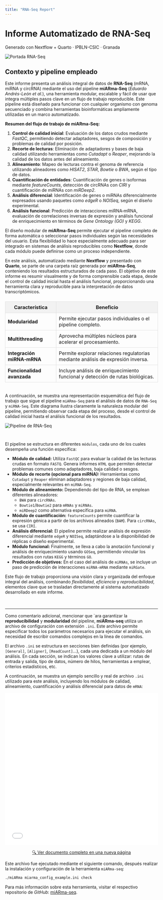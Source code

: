 ```yaml
---
title: "RNA-Seq Report"
---
```



<!-- &&&&&&&&&&&&&&&&&&&&&&&&&&&&&&&&&&&&&&&&&&&&&&&&&&&&&&&&&&&&&&&&&&&&&&&&&&&&&&&&&&&&&&&&&&&&&&&&&&&&&&&&& -->
<!--  TAB 1: INICIO -->
<!-- &&&&&&&&&&&&&&&&&&&&&&&&&&&&&&&&&&&&&&&&&&&&&&&&&&&&&&&&&&&&&&&&&&&&&&&&&&&&&&&&&&&&&&&&&&&&&&&&&&&&&&&&& -->

<div class="informe-titulo">
  <h1>Informe Automatizado de RNA-Seq</h1>
  <p>Generado con Nextflow + Quarto · IPBLN-CSIC · Granada</p>
</div>


<div class="portada-imagen">
  <img src="resources/1-essential/1-images/1-portada/bulk_rna_seq_cover.jpg" alt="Portada RNA-Seq">
</div>


<div class="informe-resumen">

<h2>Contexto y pipeline empleado</h2>

<p>
    Este informe presenta un análisis integral de datos de <strong>RNA-Seq</strong> (mRNA, miRNA y circRNA) mediante el uso del pipeline <strong>miARma‑Seq</strong> (<em>Eduardo Andrés-León et al.</em>), una herramienta modular, escalable y fácil de usar que integra múltiples pasos clave en un flujo de trabajo reproducible. Este pipeline está diseñado para funcionar con cualquier organismo con genoma secuenciado y combina herramientas bioinformáticas ampliamente utilizadas en un marco automatizado.
</p>

<p>
    <strong>Resumen del flujo de trabajo de miARma‑Seq:</strong>
</p>

<ol>
    <li><strong>Control de calidad inicial</strong>: Evaluación de los datos crudos mediante <em>FastQC</em>, permitiendo detectar adaptadores, sesgos de composición y problemas de calidad por posición.</li>
    <li><strong>Recorte de lecturas</strong>: Eliminación de adaptadores y bases de baja calidad utilizando herramientas como <em>Cutadapt</em> o <em>Reaper</em>, mejorando la calidad de los datos antes del alineamiento.</li>
    <li><strong>Alineamiento</strong>: Mapeo de lecturas contra el genoma de referencia utilizando alineadores como <em>HISAT2</em>, <em>STAR</em>, <em>Bowtie</em> o <em>BWA</em>, según el tipo de datos.</li>
    <li><strong>Cuantificación de entidades</strong>: Cuantificación de genes o isoformas mediante <em>featureCounts</em>, detección de circRNAs con <em>CIRI</em> y cuantificación de miRNAs con <em>miRDeep2</em>.</li>
    <li><strong>Análisis diferencial</strong>: Identificación de genes o miRNAs diferencialmente expresados usando paquetes como <em>edgeR</em> o <em>NOISeq</em>, según el diseño experimental.</li>
    <li><strong>Análisis funcional</strong>: Predicción de interacciones miRNA‑mRNA, evaluación de correlaciones inversas de expresión y análisis funcional de enriquecimiento en términos de <em>Gene Ontology (GO)</em> y <em>KEGG</em>.</li>
</ol>

<p>
    El diseño modular de <strong>miARma‑Seq</strong>  permite ejecutar el pipeline completo de forma automática o seleccionar pasos individuales según las necesidades del usuario. Esta flexibilidad lo hace especialmente adecuado para ser integrado en sistemas de análisis reproducibles como <strong>Nextflow</strong>, donde cada módulo puede definirse como un proceso independiente.
</p>

<p>
    En este análisis, automatizado mediante <strong>Nextflow</strong> y presentado con <strong>Quarto</strong>, se parte de una carpeta raíz generada por <strong>miARma‑Seq</strong>, conteniendo los resultados estructurados de cada paso. El objetivo de este informe es resumir visualmente y de forma comprensible cada etapa, desde el control de calidad inicial hasta el análisis funcional, proporcionando una herramienta clara y reproducible para la interpretación de datos transcriptómicos.
</p>

<table style="width:100%; border-collapse: collapse; margin-top: 1.5em;">
    <thead>
        <tr style="background-color: #f2f2f2;">
        <th style="border: 1px solid #ddd; padding: 8px;">Característica</th>
        <th style="border: 1px solid #ddd; padding: 8px;">Beneficio</th>
        </tr>
    </thead>
    <tbody>
        <tr>
        <td style="border: 1px solid #ddd; padding: 8px;"><strong>Modularidad</strong></td>
        <td style="border: 1px solid #ddd; padding: 8px;">Permite ejecutar pasos individuales o el pipeline completo.</td>
        </tr>
        <tr>
        <td style="border: 1px solid #ddd; padding: 8px;"><strong>Multithreading</strong></td>
        <td style="border: 1px solid #ddd; padding: 8px;">Aprovecha múltiples núcleos para acelerar el procesamiento.</td>
        </tr>
        <tr>
        <td style="border: 1px solid #ddd; padding: 8px;"><strong>Integración miRNA‑mRNA</strong></td>
        <td style="border: 1px solid #ddd; padding: 8px;">Permite explorar relaciones regulatorias mediante análisis de expresión inversa.</td>
        </tr>
        <tr>
        <td style="border: 1px solid #ddd; padding: 8px;"><strong>Funcionalidad avanzada</strong></td>
        <td style="border: 1px solid #ddd; padding: 8px;">Incluye análisis de enriquecimiento funcional y detección de rutas biológicas.</td>
        </tr>
    </tbody>
    </table>

</div>


<div style="height: 5px; background-color: transparent;"></div>

<p>
A continuación, se muestra una representación esquemática del flujo de trabajo que sigue el pipeline <code>miARma‑Seq</code> para el análisis de datos de <code>RNA-Seq</code> y <code>miRNA-Seq</code>. Este diagrama ilustra claramente la naturaleza modular del pipeline, permitiendo observar cada etapa del proceso, desde el control de calidad inicial hasta el análisis funcional de los resultados.
</p>

<div class="box-images">
  <img src="resources/1-essential/1-images/2-inicio/miARma-Seq-workflow.png" alt="Pipeline de RNA-Seq">
</div>

<div style="height: 15px; background-color: transparent;"></div>

<p>
El pipeline se estructura en diferentes <code>módulos</code>, cada uno de los cuales desempeña una función específica:
</p>

<ul>
  <li><strong>Módulo de calidad:</strong> Utiliza <code>FastQC</code> para evaluar la calidad de las lecturas crudas en formato <code>FASTQ</code>. Genera informes <code>HTML</code> que permiten detectar problemas comunes como adaptadores, baja calidad o sesgos.</li>
  <li><strong>Módulo de recorte (opcional para miRNA):</strong> Herramientas como <code>Cutadapt</code> y <code>Reaper</code> eliminan adaptadores y regiones de baja calidad, especialmente relevantes en <code>miRNA-Seq</code>.</li>
  <li><strong>Módulo de alineamiento:</strong> Dependiendo del tipo de RNA, se emplean diferentes alineadores:
    <ul>
      <li><code>BWA</code> para <code>circRNAs</code>.</li>
      <li><code>Bowtie1</code>/<code>Bowtie2</code> para <code>mRNAs</code> y <code>miRNAs</code>.</li>
      <li><code>miRDeep2</code> como alternativa específica para <code>miRNA</code>.</li>
    </ul>
  </li>
  <li><strong>Módulo de cuantificación:</strong> <code>featureCounts</code> permite cuantificar la expresión génica a partir de los archivos alineados (<code>BAM</code>). Para <code>circRNAs</code>, se usa <code>CIRI</code>.</li>
  <li><strong>Análisis diferencial:</strong> El pipeline permite realizar análisis de expresión diferencial mediante <code>edgeR</code> y <code>NOISeq</code>, adaptándose a la disponibilidad de réplicas o diseño experimental.</li>
  <li><strong>Módulo funcional:</strong> Finalmente, se lleva a cabo la anotación funcional y análisis de enriquecimiento usando <code>GOSeq</code>, permitiendo vincular los resultados con rutas <code>KEGG</code> y términos <code>GO</code>.</li>
  <li><strong>Predicción de objetivos:</strong> En el caso del análisis de <code>miRNAs</code>, se incluye un paso de predicción de interacciones <code>miRNA‑mRNA</code> mediante <code>miRGate</code>.</li>
</ul>

<p>
  Este flujo de trabajo proporciona una visión clara y organizada del enfoque integral del análisis, combinando <em>flexibilidad</em>, <em>eficiencia</em> y <em>reproducibilidad</em>, elementos clave que se trasladan directamente al sistema automatizado desarrollado en este informe.
</p>


<div style="height: 18px; background-color: transparent;"></div>

---

<p>
  Como comentario adicional, mencionar que `ara garantizar la <strong>reproducibilidad</strong> y <strong>modularidad</strong> del pipeline, <strong>miARma‑seq</strong> utiliza un archivo de configuración con extensión <code>.ini</code>. Este archivo permite especificar todos los parámetros necesarios para ejecutar el análisis, sin necesidad de escribir comandos complejos en la línea de comandos.
</p>

<p>
  El archivo <code>.ini</code> se estructura en secciones bien definidas (por ejemplo, <code>[General]</code>, <code>[Aligner]</code>, <code>[ReadCount]</code>…), cada una dedicada a un módulo del análisis. En cada sección, se indican los valores clave a utilizar: rutas de entrada y salida, tipo de datos, número de hilos, herramientas a emplear, criterios estadísticos, etc.
</p>

<p>
  A continuación, se muestra un ejemplo sencillo y real de archivo <code>.ini</code> utilizado para este análisis, incluyendo los módulos de calidad, alineamiento, cuantificación y análisis diferencial para datos de <code>mRNA</code>:
</p>

<iframe src="resources/1-essential/2-archives/miARma_mRNAs_pipeline_STAR.txt" width="100%" height="500px" frameborder="0" style="border: none; display: block;"></iframe>

<p style="text-align:center;">
  <a href="resources/1-essential/2-archives/miARma_mRNAs_pipeline_STAR.txt" target="_blank" class="boton-iframe">
    🔍 Ver documento completo en una nueva página
  </a>
</p>


<p>
  Este archivo fue ejecutado mediante el siguiente comando, después realizar la instalación y configuración de la herramienta <code>miARma-seq</code>:
</p>

```bash
./miARma miarma_config_example.ini check
```

<p>
  Para más información sobre esta herramienta, visitar el respectivo repositorio de <em>GitHub</em>: <a href="https://github.com/eandresleon/miARma-seq" target="_blank" class="normalink">miARma-seq</a>.
</p>
